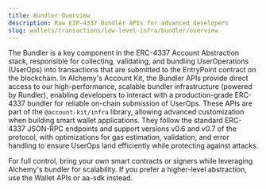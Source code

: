 ```yaml
---
title: Bundler Overview
description: Raw EIP-4337 Bundler APIs for advanced developers
slug: wallets/transactions/low-level-infra/bundler/overview
---
```


The Bundler is a key component in the ERC-4337 Account Abstraction stack, responsible for collecting, validating, and bundling UserOperations (UserOps) into transactions that are submitted to the EntryPoint contract on the blockchain. In Alchemy's Account Kit, the Bundler APIs provide direct access to our high-performance, scalable bundler infrastructure (powered by Rundler), enabling developers to interact with a production-grade ERC-4337 bundler for reliable on-chain submission of UserOps.
These APIs are part of the `@account-kit/infra` library, allowing advanced customization when building smart wallet applications. They follow the standard ERC-4337 JSON-RPC endpoints and support versions v0.6 and v0.7 of the protocol, with optimizations for gas estimation, validation, and error handling to ensure UserOps land efficiently while protecting against attacks.

For full control, bring your own smart contracts or signers while leveraging Alchemy's bundler for scalability. If you prefer a higher-level abstraction, use the Wallet APIs or aa-sdk instead.

<markdown src="../../../shared/infra/api-endpoints/bundler.mdx"></markdown>
